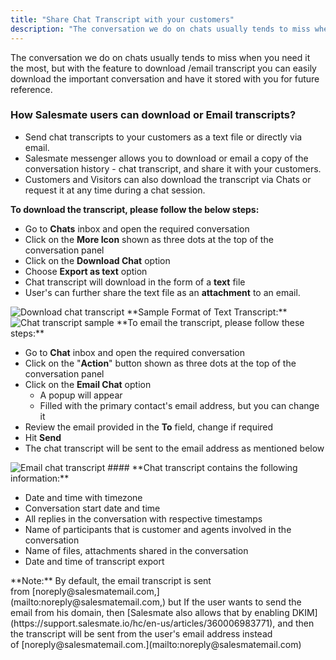 ```yaml
---
title: "Share Chat Transcript with your customers"
description: "The conversation we do on chats usually tends to miss when you need it the most, but with the feature to download /email transcript you can easily dow..."
---
```


The conversation we do on chats usually tends to miss when you need it the most, but with the feature to download /email transcript you can easily download the important conversation and have it stored with you for future reference.

### How Salesmate users can download or Email transcripts?

*   Send chat transcripts to your customers as a text file or directly via email.
*   Salesmate messenger allows you to download or email a copy of the conversation history - chat transcript, and share it with your customers.
*   Customers and Visitors can also download the transcript via Chats or request it at any time during a chat session.

**To download the transcript, please follow the below steps:**

*   Go to **Chats** inbox and open the required conversation
*   Click on the **More Icon** shown as three dots at the top of the conversation panel
*   Click on the **Download Chat** option
*   Choose **Export as text** option
*   Chat transcript will download in the form of a **text** file
*   User's can further share the text file as an **attachment** to an email.

<img src="https://support.salesmate.io/hc/article_attachments/50802701025049" alt="Download chat transcript" />
**Sample Format of Text Transcript:**

<img src="https://support.salesmate.io/hc/article_attachments/31810523747993" alt="Chat transcript sample" />
**To email the transcript, please follow these steps:**  

*   Go to **Chat** inbox and open the required conversation
*   Click on the "**Action**" button shown as three dots at the top of the conversation panel
*   Click on the **Email Chat** option
    *   A popup will appear
    *   Filled with the primary contact's email address, but you can change it
*   Review the email provided in the **To** field, change if required
*   Hit **Send**
*   The chat transcript will be sent to the email address as mentioned below

<img src="https://support.salesmate.io/hc/article_attachments/31810540114073" alt="Email chat transcript" />
#### **Chat transcript contains the following information:**

*   Date and time with timezone
*   Conversation start date and time
*   All replies in the conversation with respective timestamps
*   Name of participants that is customer and agents involved in the conversation
*   Name of files, attachments shared in the conversation
*   Date and time of transcript export

<Note>
**Note:** By default, the email transcript is sent from [noreply@salesmatemail.com,](mailto:noreply@salesmatemail.com,) but If the user wants to send the email from his domain, then [Salesmate also allows that by enabling DKIM](https://support.salesmate.io/hc/en-us/articles/360006983771), and then the transcript will be sent from the user's email address instead of [noreply@salesmatemail.com.](mailto:noreply@salesmatemail.com)
</Note>